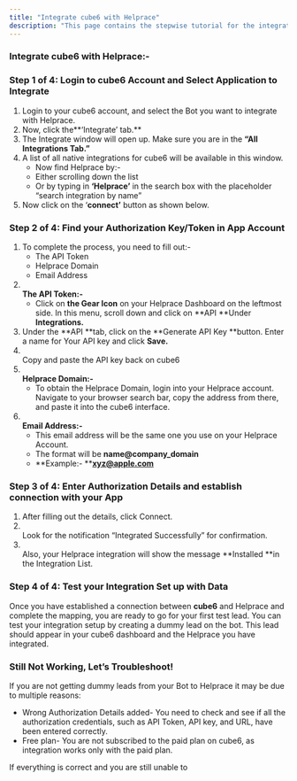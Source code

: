 ```yaml
---
title: "Integrate cube6 with Helprace"
description: "This page contains the stepwise tutorial for the integration with cube6"
---
```


### **Integrate cube6 with Helprace:-**

### **Step 1 of 4: Login to cube6 Account and Select Application to Integrate**

1. Login to your cube6 account, and select the Bot you want to integrate with Helprace.
2. Now, click the**‘Integrate’ tab.** 
3. The Integrate window will open up. Make sure you are in the **“All Integrations Tab.”**
4. A list of all native integrations for cube6 will be available in this window.
   - Now find Helprace by:-
   - Either scrolling down the list
   - Or by typing in **‘**Helprace**’** in the search box with the placeholder “search integration by name”
5. Now click on the ‘**connect’** button as shown below.

### **Step 2 of 4: Find your Authorization Key/Token in App Account**

1. To complete the process, you need to fill out:-
   - The API Token
   - Helprace Domain
   - Email Address
2. **\
   The API Token:-**
   - Click on **the Gear Icon** on your Helprace Dashboard on the leftmost side. In this menu, scroll down and click on **API **Under **Integrations.**
3. Under the **API **tab, click on the **Generate API Key **button. Enter a name for Your API key and click **Save.**
4. \
   Copy and paste the API key back on cube6
5. **\
   Helprace Domain:-**
   - To obtain the Helprace Domain, login into your Helprace account. Navigate to your browser search bar, copy the address from there, and paste it into the cube6 interface.
6. **\
   Email Address:-**
   - This email address will be the same one you use on your Helprace Account.
   - The format will be **name@company_domain**
   - **Example:- **[**xyz@apple.com**](mailto:xyz@apple.com)

### **Step 3 of 4: Enter Authorization Details and establish connection with your App**

1. After filling out the details, click Connect.
2. \
   Look for the notification “Integrated Successfully” for confirmation.
3. \
   Also, your Helprace integration will show the message **Installed **in the Integration List.

### **Step 4 of 4: Test your Integration Set up with Data**

Once you have established a connection between **cube6** and Helprace and complete the mapping, you are ready to go for your first test lead. You can test your integration setup by creating a dummy lead on the bot. This lead should appear in your cube6 dashboard and the Helprace you have integrated.

### **Still Not Working, Let’s Troubleshoot\!**

If you are not getting dummy leads from your Bot to Helprace it may be due to multiple reasons:

- Wrong Authorization Details added- You need to check and see if all the authorization credentials, such as API Token, API key, and URL, have been entered correctly.
- Free plan- You are not subscribed to the paid plan on cube6, as integration works only with the paid plan.

If everything is correct and you are still unable to